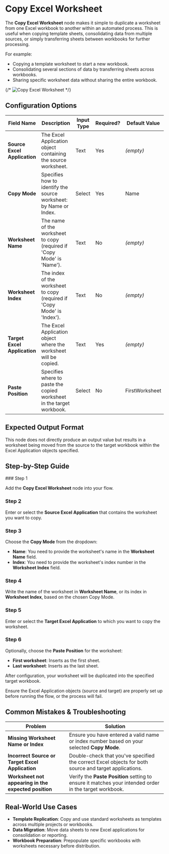 
# Copy Excel Worksheet

The **Copy Excel Worksheet** node makes it simple to duplicate a worksheet from one Excel workbook to another within an automated process. This is useful when copying template sheets, consolidating data from multiple sources, or simply transferring sheets between workbooks for further processing.

For example:

- Copying a template worksheet to start a new workbook.
- Consolidating several sections of data by transferring sheets across workbooks.
- Sharing specific worksheet data without sharing the entire workbook.

{/* ![Copy Excel Worksheet](./copy-excel-worksheet.png) */}

## Configuration Options

| Field Name                   | Description                                                              | Input Type | Required? | Default Value  |
| ---------------------------- | ------------------------------------------------------------------------ | ---------- | --------- | -------------- |
| **Source Excel Application** | The Excel Application object containing the source worksheet.            | Text       | Yes       | _(empty)_      |
| **Copy Mode**                | Specifies how to identify the source worksheet: by Name or Index.        | Select     | Yes       | Name           |
| **Worksheet Name**           | The name of the worksheet to copy (required if 'Copy Mode' is 'Name').   | Text       | No        | _(empty)_      |
| **Worksheet Index**          | The index of the worksheet to copy (required if 'Copy Mode' is 'Index'). | Text       | No        | _(empty)_      |
| **Target Excel Application** | The Excel Application object where the worksheet will be copied.         | Text       | Yes       | _(empty)_      |
| **Paste Position**           | Specifies where to paste the copied worksheet in the target workbook.    | Select     | No        | FirstWorksheet |

## Expected Output Format

This node does not directly produce an output value but results in a worksheet being moved from the source to the target workbook within the Excel Application objects specified.

## Step-by-Step Guide

<Steps>
### Step 1

Add the **Copy Excel Worksheet** node into your flow.

### Step 2

Enter or select the **Source Excel Application** that contains the worksheet you want to copy.

### Step 3

Choose the **Copy Mode** from the dropdown:

- **Name**: You need to provide the worksheet's name in the **Worksheet Name** field.
- **Index**: You need to provide the worksheet's index number in the **Worksheet Index** field.

### Step 4

Write the name of the worksheet in **Worksheet Name**, or its index in **Worksheet Index**, based on the chosen Copy Mode.

### Step 5

Enter or select the **Target Excel Application** to which you want to copy the worksheet.

### Step 6

Optionally, choose the **Paste Position** for the worksheet:

- **First worksheet**: Inserts as the first sheet.
- **Last worksheet**: Inserts as the last sheet.

After configuration, your worksheet will be duplicated into the specified target workbook.

</Steps>

<Callout type="info" title="Note">
  Ensure the Excel Application objects (source and target) are properly set up
  before running the flow, or the process will fail.
</Callout>

## Common Mistakes & Troubleshooting

| Problem                                              | Solution                                                                                               |
| ---------------------------------------------------- | ------------------------------------------------------------------------------------------------------ |
| **Missing Worksheet Name or Index**                  | Ensure you have entered a valid name or index number based on your selected **Copy Mode**.             |
| **Incorrect Source or Target Excel Application**     | Double-check that you've specified the correct Excel objects for both source and target applications.  |
| **Worksheet not appearing in the expected position** | Verify the **Paste Position** setting to ensure it matches your intended order in the target workbook. |

## Real-World Use Cases

- **Template Replication**: Copy and use standard worksheets as templates across multiple projects or workbooks.
- **Data Migration**: Move data sheets to new Excel applications for consolidation or reporting.
- **Workbook Preparation**: Prepopulate specific workbooks with worksheets necessary before distribution.
